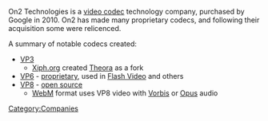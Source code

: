 {{wikipedia|On2 Technologies}}
{{mmwiki|On2}}
On2 Technologies is a [[video codec]] technology company, purchased by Google in 2010. On2 has made many proprietary codecs, and following their acquisition some were relicenced.

A summary of notable codecs created:
* [[VP3]]
** [[Xiph.org]] created [[Theora]] as a fork
* [[VP6]] - [[proprietary]], used in [[Flash Video]] and others
* [[VP8]] - [[open source]]
** [[WebM]] format uses VP8 video with [[Vorbis]] or [[Opus]] audio

[[Category:Companies]]